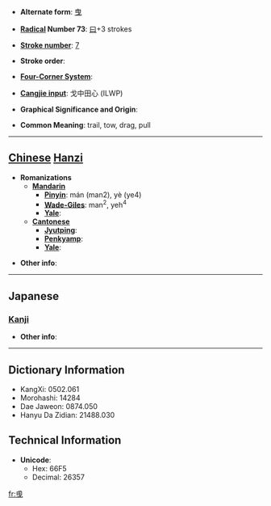 * '''Alternate form''': [[曳]]

* '''[[Wiktionary:Chinese radical index| Radical]] Number 73''': [[Wiktionary:Chinese radical index 曰|曰]]+3 strokes

* '''[[Wiktionary:Chinese total strokes index|Stroke number]]''': [[Wiktionary:Chinese total strokes index 7|7]]

* '''Stroke order''': 

* '''[[Wiktionary:Chinese four corner index|Four-Corner System]]''': 

* '''[[Wiktionary:Chinese Cangjie index|Cangjie input]]''': 戈中田心 (ILWP)

* '''Graphical Significance and Origin''': 

* '''Common Meaning''': trail, tow, drag, pull

----

== [[Chinese]] [[Hanzi]] ==

* '''Romanizations'''
** '''[[Mandarin]]'''
*** '''[[Pinyin]]''': mán (man2), yè (ye4)
*** '''[[Wade-Giles]]''': man<sup>2</sup>, yeh<sup>4</sup>
*** '''[[Yale]]''': 
** '''[[Cantonese]]'''
*** '''[[Jyutping]]''':
*** '''[[Penkyamp]]''': 
*** '''[[Yale]]''': 

* '''Other info''': 

----

==Japanese==
===[[Kanji]]===
{{kanji|on readings=[[えい]] (ei)
|kun readings=[[ひく]] (hiku)
}}

* '''Other info''':  

----

== Dictionary Information ==

* KangXi: 0502.061
* Morohashi: 14284
* Dae Jaweon: 0874.050
* Hanyu Da Zidian: 21488.030

== Technical Information ==

* '''Unicode''':
** Hex: 66F5
** Decimal: 26357

[[fr:曵]]